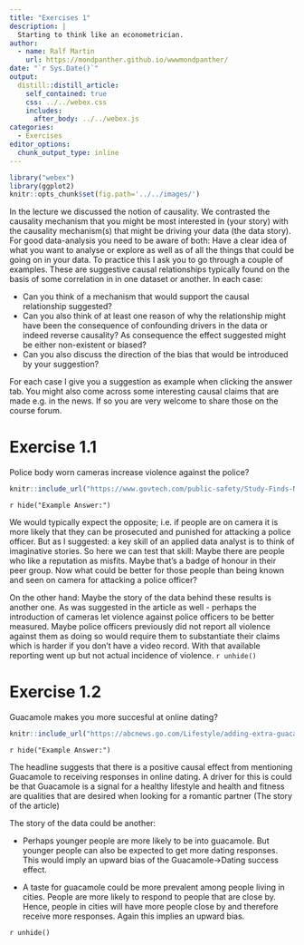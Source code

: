 ```yaml
---
title: "Exercises 1"
description: |
  Starting to think like an econometrician.
author:
  - name: Ralf Martin
    url: https://mondpanther.github.io/wwwmondpanther/
date: "`r Sys.Date()`"
output:
  distill::distill_article:
    self_contained: true
    css: ../../webex.css
    includes:
      after_body: ../../webex.js
categories:
  - Exercises
editor_options: 
  chunk_output_type: inline
---
```




```r
library("webex")
library(ggplot2)
knitr::opts_chunk$set(fig.path='../../images/')
```



In the lecture we discussed the notion of causality. We contrasted the causality mechanism that you might be most interested in (your story) with the causality mechanism(s) that might be driving your data (the data story). For good data-analysis you need to be aware of both: Have a clear idea of what you want to analyse or explore as well as of all the things that could be going on in your data. To practice this I ask you to go through a couple of examples.
These are suggestive causal relationships typically found on the basis of some correlation  in in one dataset or another. 
In each case:

- Can you think of a mechanism that would support the causal relationship suggested? 
- Can you also think of at least one reason of why the relationship might have been the consequence of confounding drivers in the data or indeed reverse causality? As consequence the effect suggested might be either non-existent or biased?
- Can you also discuss the direction of the bias that would be introduced by your suggestion?

For each case I give you a suggestion as example when clicking the answer tab. You might also come across some interesting causal claims that are made e.g. in the news. If so you are very welcome to share those on the course forum.

<!-- These are typically strong correlations that have been found in one dataset or another. For each example, could you think of a mechanism or reason that would support the causal chain to work in both directions: firstly the one explicitly  You might want to share some of your ideas on the course forum. For each case I give you a suggestions as example when clicking the answer tab.
--->

# Exercise 1.1

Police body worn cameras increase violence against the police?

```r
knitr::include_url("https://www.govtech.com/public-safety/Study-Finds-Negative-Effects-of-Police-Worn-Body-Cameras.html")
```


`r hide("Example Answer:")`

We would typically expect the opposite; i.e. if people are on camera it is more likely that they can be prosecuted and punished for attacking a police officer. But as I suggested: a key skill of an applied data analyst is to think of imaginative stories. So here we can test that skill: Maybe there are people who like a reputation as misfits. Maybe that's a badge of honour in their peer group. Now what could be better for those people than being known and seen on camera for attacking a police officer?

On the other hand: Maybe the story of the data behind these results is another one. As was suggested in the article as well - perhaps the introduction of cameras let violence against police officers to be better measured. Maybe police officers previously did not report all violence against them as doing so would require them to substantiate their claims which is harder if you don't have a video record. With that available reporting went up but not actual incidence of violence.
`r unhide()`

# Exercise 1.2
Guacamole makes you more succesful at online dating?

```r
knitr::include_url("https://abcnews.go.com/Lifestyle/adding-extra-guacamole-boost-online-daters-popularity/story?id=51483738")
```


`r hide("Example Answer:")`


The headline suggests that there is a positive causal effect from mentioning Guacamole to receiving responses in online dating. A driver for this is could be that Guacamole is a signal for a healthy lifestyle and health and fitness are qualities that are desired when looking for a romantic partner (The story of the article)

The story of the data could be another:

- Perhaps younger people are more likely to be into guacamole. But younger people can also be expected to get more dating responses. This would imply an upward bias of the Guacamole->Dating success effect.

- A taste for guacamole could be more prevalent among people living in cities. People are more likely to respond to people that are close by. Hence, people in cities will have more people close by and therefore receive more responses. Again this implies an upward bias.




`r unhide()`

